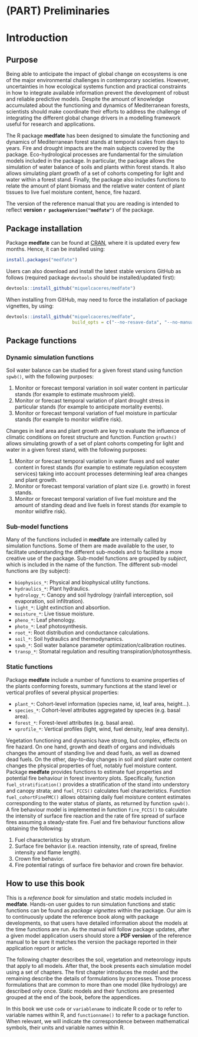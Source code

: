 # (PART) Preliminaries {-}

# Introduction {#intro}

## Purpose

Being able to anticipate the impact of global change on ecosystems is one of the major environmental challenges in contemporary societies. However, uncertainties in how ecological systems function and practical constraints in how to integrate available information prevent the development of robust and reliable predictive models. Despite the amount of knowledge accumulated about the functioning and dynamics of Mediterranean forests, scientists should make coordinate their efforts to address the challenge of integrating the different global change drivers in a modelling framework useful for research and applications.

The R package **medfate** has been designed to simulate the functioning and dynamics of Mediterranean forest stands at temporal scales from days to years. Fire and drought impacts are the main subjects covered by the package. Eco-hydrological processes are fundamental for the simulation models included in the package. In particular, the package allows the simulation of water balance of soils and plants within forest stands. It also allows simulating plant growth of a set of cohorts competing for light and water within a forest stand. Finally, the package also includes functions to relate the amount of plant biomass and the relative water content of plant tissues to live fuel moisture content, hence, fire hazard.

The version of the reference manual that you are reading is intended to reflect **version `r packageVersion("medfate")`** of the package.

## Package installation

Package **medfate** can be found at [CRAN](https://CRAN.R-project.org/package=medfate), where it is updated every few months. Hence, it can be installed using:
```r
install.packages("medfate")
```

Users can also download and install the latest stable versions GitHub as follows (required package `devtools` should be installed/updated first):

```r
devtools::install_github("miquelcaceres/medfate")
```

When installing from GitHub, may need to force the installation of package vignettes, by using: 

```r
devtools::install_github("miquelcaceres/medfate", 
                         build_opts = c("--no-resave-data", "--no-manual"))
```


## Package functions

### Dynamic simulation functions

Soil water balance can be studied for a given forest stand using function `spwb()`, with the following purposes:

1. Monitor or forecast temporal variation in soil water content in particular stands (for example to estimate mushroom yield).
2. Monitor or forecast temporal variation of plant drought stress in particular stands (for example to anticipate mortality events).
3. Monitor or forecast temporal variation of fuel moisture in particular stands (for example to monitor wildfire risk).

Changes in leaf area and plant growth are key to evaluate the influence of climatic conditions on forest structure and function. Function `growth()` allows simulating  growth of a set of plant cohorts competing for light and water in a given forest stand, with the following purposes:

1. Monitor or forecast temporal variation in water fluxes and soil water content in forest stands (for example to estimate regulation ecosystem services) taking into account processes determining leaf area changes and plant growth.
2. Monitor or forecast temporal variation of plant size (i.e. growth) in forest stands.
3. Monitor or forecast temporal variation of live fuel moisture and the amount of standing dead and live fuels in forest stands (for example to monitor wildfire risk).

### Sub-model functions

Many of the functions included in **medfate** are internally called by simulation functions. Some of them are made available to the user, to facilitate understanding the different sub-models and to facilitate a more creative use of the package. Sub-model functions are grouped by *subject*, which is included in the name of the function. The different sub-model functions are (by subject):

* `biophysics_*`: Physical and biophysical utility functions.
* `hydraulics_*`: Plant hydraulics.
* `hydrology_*`: Canopy and soil hydrology (rainfall interception, soil evaporation, soil infiltration).
* `light_*`: Light extinction and absortion.
* `moisture_*`: Live tissue moisture.
* `pheno_*`: Leaf phenology.
* `photo_*`: Leaf photosynthesis.
* `root_*`: Root distribution and conductance calculations.
* `soil_*`: Soil hydraulics and thermodynamics.
* `spwb_*`: Soil water balance parameter optimization/calibration routines.
* `transp_*`: Stomatal regulation and resulting transpiration/photosynthesis.

### Static functions

Package **medfate** include a number of functions to examine properties of the plants conforming forests, summary functions at the stand level or vertical profiles of several physical properties:

* `plant_*`: Cohort-level information (species name, id, leaf area, height...).
* `species_*`: Cohort-level attributes aggregated by species (e.g. basal area).
* `forest_*`: Forest-level attributes (e.g. basal area).
* `vprofile_*`: Vertical profiles (light, wind, fuel density, leaf area density).

Vegetation functioning and dynamics have strong, but complex, effects on fire hazard. On one hand, growth and death of organs and individuals changes the amount of standing live and dead fuels, as well as downed dead fuels. On the other, day-to-day changes in soil and plant water content changes the physical properties of fuel, notably fuel moisture content. Package **medfate** provides functions to estimate fuel properties and potential fire behaviour in forest inventory plots. Specifically, function `fuel_stratification()` provides a stratification of the stand into understory and canopy strata; and `fuel_FCCS()` calculates fuel characteristics. Function `fuel_cohortFineFMC()` allows obtaining daily fuel moisture content estimates corresponding to the water status of plants, as returned by function `spwb()`. A fire behaviour model is implemented in function `fire_FCCS()` to calculate the intensity of surface fire reaction and the rate of fire spread of surface fires assuming a steady-state fire. Fuel and fire behaviour functions allow obtaining the following: 

1. Fuel characteristics by stratum.
2. Surface fire behavior (i.e. reaction intensity, rate of spread, fireline intensity and flame length).
3. Crown fire behavior.
4. Fire potential ratings of surface fire behavior and crown fire behavior.

## How to use this book

This is a *reference book* for simulation and static models included in **medfate**. Hands-on user guides to run simulation functions and static functions can be found as *package vignettes* within the package. Our aim is to continuously update the reference book along with package developments, so that users have detailed information about the models at the time functions are run. As the manual will follow package updates, after a given model application users should store a **PDF version** of the reference manual to be sure it matches the version the package reported in their application report or article.

The following chapter describes the soil, vegetation and meteorology inputs that apply to all models. After that, the book presents each simulation model using a set of chapters. The first chapter introduces the model and the remaining describe the details of formulations by processes. Those process formulations that are common to more than one model (like hydrology) are described only once. Static models and their functions are presented grouped at the end of the book, before the appendices.


In this book we use `code` or `variablename` to indicate R code or to refer to variable names within R, and `functionname()` to refer to a package function. When relevant, we will indicate the correspondence between mathematical symbols, their units and variable names within R. 
